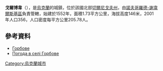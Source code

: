 {{coord|51|56|27|N|33|13|37|E|scale:100000|display=title}}

'''戈爾博韋'''（{{lang-uk|Горбове}}），是[[烏克蘭|烏克蘭]]的城鎮，位於該國北部[[切爾尼戈夫州|切爾尼戈夫州]]，由[[諾夫哥羅德-謝韋爾斯基區|諾夫哥羅德-謝韋爾斯基區]]負責管轄，始建於1552年，面積1.73平方公里，海拔高度146米，2001年人口356，人口密度每平方公里205.78人。

==參考資料==
*[http://w1.c1.rada.gov.ua/pls/z7503/A005?rdat1=18.06.2015&rf7571=40634 Горбове]
* [http://weather.in.ua/ua/chernigovskaja/5534 Погода в селі Горбове] {{Wayback|url=http://weather.in.ua/ua/chernigovskaja/5534 |date=20200813182037 }}

{{Ukraine-geo-stub}}
[[Category:烏克蘭城市|Category:烏克蘭城市]]
